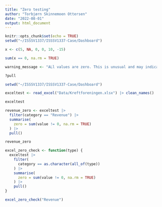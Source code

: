```yaml
---
title: "Zero testing"
author: "Torbjørn Skinnemoen Ottersen"
date: "2022-08-01"
output: html_document
---
```


```r
knitr::opts_chunk$set(echo = TRUE)
setwd("~/ISSSV1337/ISSSV1337-Case/Dashboard")
```

```r
x <- c(5, NA, 0, 0, 10, -15)

sum(x == 0, na.rm = TRUE)

warning_message <- "ALl values are zero. This is unusual and may indicate a data problem."

?pull

setwd("~/ISSSV1337/ISSSV1337-Case/Dashboard")

exceltest <- read_excel("Data/Kreftforeningen.xlsx") |> clean_names()

exceltest

revenue_zero <- exceltest |>
  filter(category == "Revenue") |>
  summarise(
    zero = sum(value != 0, na.rm = TRUE)
  ) |> 
  pull()

revenue_zero

excel_zero_check <- function(type) {
  exceltest |>
    filter(
      category == as.character(all_of(type))
    ) |>
    summarise(
      zero = sum(value != 0, na.rm = TRUE)
    ) |>
    pull()
}

excel_zero_check("Revenue")
```

